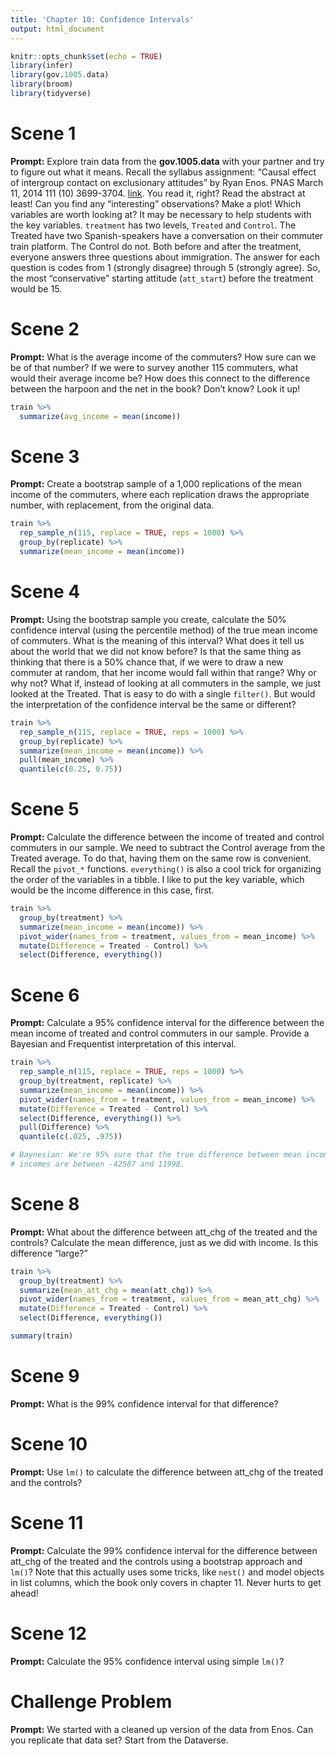 ```yaml
---
title: 'Chapter 10: Confidence Intervals'
output: html_document
---
```


```r
knitr::opts_chunk$set(echo = TRUE)
library(infer)
library(gov.1005.data)
library(broom)
library(tidyverse)
```

# Scene 1

**Prompt:** Explore train data from the **gov.1005.data** with your partner and try to figure out what it means. Recall the syllabus assignment: "Causal effect of intergroup contact on exclusionary attitudes" by Ryan Enos. PNAS March 11, 2014 111 (10) 3699-3704. [link](https://www.pnas.org/content/pnas/111/10/3699.full.pdf%20). You read it, right? Read the abstract at least! Can you find any "interesting" observations? Make a plot! Which variables are worth looking at? It may be necessary to help students with the key variables. `treatment` has two levels, `Treated` and `Control`. The Treated have two Spanish-speakers have a conversation on their commuter train platform. The Control do not. Both before and after the treatment, everyone answers three questions about immigration. The answer for each question is codes from 1 (strongly disagree) through 5 (strongly agree). So, the most "conservative" starting attitude (`att_start`) before the treatment would be 15.

# Scene 2

**Prompt:** What is the average income of the commuters? How sure can we be of that number? If we were to survey another 115 commuters, what would their average income be? How does this connect to the difference between the harpoon and the net in the book? Don't know? Look it up!

```r
train %>% 
  summarize(avg_income = mean(income))

```


# Scene 3

**Prompt:** Create a bootstrap sample of a 1,000 replications of the mean income of the commuters, where each replication draws the appropriate number, with replacement, from the original data.

```r
train %>%
  rep_sample_n(115, replace = TRUE, reps = 1000) %>%
  group_by(replicate) %>%
  summarize(mean_income = mean(income))
```



# Scene 4

**Prompt:** Using the bootstrap sample you create, calculate the 50% confidence interval (using the percentile method) of the true mean income of commuters. What is the meaning of this interval? What does it tell us about the world that we did not know before? Is that the same thing as thinking that there is a 50% chance that, if we were to draw a new commuter at random, that her income would fall within that range? Why or why not? What if, instead of looking at all commuters in the sample, we just looked at the Treated. That is easy to do with a single `filter()`. But would the interpretation of the confidence interval be the same or different?


```r
train %>%
  rep_sample_n(115, replace = TRUE, reps = 1000) %>%
  group_by(replicate) %>%
  summarize(mean_income = mean(income)) %>%
  pull(mean_income) %>%
  quantile(c(0.25, 0.75))

```

# Scene 5

**Prompt:**  Calculate the difference between the income of treated and control commuters in our sample. We need to subtract the Control average from the Treated average. To do that, having them on the same row is convenient. Recall the `pivot_*` functions. `everything()` is also a cool trick for organizing the order of the variables in a tibble. I like to put the key variable, which would be the income difference in this case, first.

```r

train %>%
  group_by(treatment) %>%
  summarize(mean_income = mean(income)) %>% 
  pivot_wider(names_from = treatment, values_from = mean_income) %>% 
  mutate(Difference = Treated - Control) %>% 
  select(Difference, everything())

```

# Scene 6

**Prompt:**  Calculate a 95% confidence interval for the difference between the mean income of treated and control commuters in our sample. Provide a Bayesian and Frequentist interpretation of this interval.

```r

train %>% 
  rep_sample_n(115, replace = TRUE, reps = 1000) %>% 
  group_by(treatment, replicate) %>% 
  summarize(mean_income = mean(income)) %>% 
  pivot_wider(names_from = treatment, values_from = mean_income) %>% 
  mutate(Difference = Treated - Control) %>% 
  select(Difference, everything()) %>% 
  pull(Difference) %>% 
  quantile(c(.025, .975))

# Baynesian: We're 95% sure that the true difference between mean income in the treated group and in the control mean
# incomes are between -42587 and 11998.


```



# Scene 8

**Prompt:**  What about the difference between att_chg of the treated and the controls? Calculate the mean difference, just as we did with income. Is this difference "large?" 

```r

train %>% 
  group_by(treatment) %>%
  summarize(mean_att_chg = mean(att_chg)) %>% 
  pivot_wider(names_from = treatment, values_from = mean_att_chg) %>% 
  mutate(Difference = Treated - Control) %>% 
  select(Difference, everything())

summary(train)

```




# Scene 9

**Prompt:** What is the 99% confidence interval for that difference? 



# Scene 10

**Prompt:** Use `lm()` to calculate the difference between att_chg of the treated and the controls? 


# Scene 11

**Prompt:** Calculate the 99% confidence interval for the difference between att_chg of the treated and the controls using a bootstrap approach and `lm()`? Note that this actually uses some tricks, like `nest()` and model objects in list columns, which the book only covers in chapter 11. Never hurts to get ahead!


# Scene 12

**Prompt:** Calculate the 95% confidence interval using simple `lm()`?


# Challenge Problem

**Prompt:** We started with a cleaned up version of the data from Enos. Can you replicate that data set? Start from the Dataverse.

